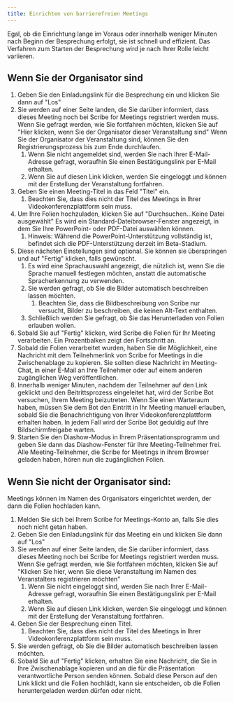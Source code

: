 ```yaml
---
title: Einrichten von barrierefreien Meetings
---
```


Egal, ob die Einrichtung lange im Voraus oder innerhalb weniger Minuten nach Beginn der Besprechung erfolgt, sie ist schnell und effizient. Das Verfahren zum Starten der Besprechung wird je nach Ihrer Rolle leicht variieren.

## Wenn Sie der Organisator sind

1. Geben Sie den Einladungslink für die Besprechung ein und klicken Sie dann auf "Los"
1. Sie werden auf einer Seite landen, die Sie darüber informiert, dass dieses Meeting noch bei Scribe for Meetings registriert werden muss. Wenn Sie gefragt werden, wie Sie fortfahren möchten, klicken Sie auf "Hier klicken, wenn Sie der Organisator dieser Veranstaltung sind" Wenn Sie der Organisator der Veranstaltung sind, können Sie den Registrierungsprozess bis zum Ende durchlaufen.
	1. Wenn Sie nicht angemeldet sind, werden Sie nach Ihrer E-Mail-Adresse gefragt, woraufhin Sie einen Bestätigungslink per E-Mail erhalten.
	1. Wenn Sie auf diesen Link klicken, werden Sie eingeloggt und können mit der Erstellung der Veranstaltung fortfahren.
1. Geben Sie einen Meeting-Titel in das Feld "Titel" ein.
	1. Beachten Sie, dass dies nicht der Titel des Meetings in Ihrer Videokonferenzplattform sein muss.
1. Um Ihre Folien hochzuladen, klicken Sie auf "Durchsuchen...Keine Datei ausgewählt" Es wird ein Standard-Dateibrowser-Fenster angezeigt, in dem Sie Ihre PowerPoint- oder PDF-Datei auswählen können.
	1. Hinweis: Während die PowerPoint-Unterstützung vollständig ist, befindet sich die PDF-Unterstützung derzeit im Beta-Stadium.
1. Diese nächsten Einstellungen sind optional. Sie können sie überspringen und auf "Fertig" klicken, falls gewünscht.
	1. Es wird eine Sprachauswahl angezeigt, die nützlich ist, wenn Sie die Sprache manuell festlegen möchten, anstatt die automatische Spracherkennung zu verwenden.
	1. Sie werden gefragt, ob Sie die Bilder automatisch beschreiben lassen möchten.
		1. Beachten Sie, dass die Bildbeschreibung von Scribe nur versucht, Bilder zu beschreiben, die keinen Alt-Text enthalten.
	1. Schließlich werden Sie gefragt, ob Sie das Herunterladen von Folien erlauben wollen.
1. Sobald Sie auf "Fertig" klicken, wird Scribe die Folien für Ihr Meeting verarbeiten. Ein Prozentbalken zeigt den Fortschritt an.
1. Sobald die Folien verarbeitet wurden, haben Sie die Möglichkeit, eine Nachricht mit dem Teilnehmerlink von Scribe for Meetings in die Zwischenablage zu kopieren. Sie sollten diese Nachricht im Meeting-Chat, in einer E-Mail an Ihre Teilnehmer oder auf einem anderen zugänglichen Weg veröffentlichen.
1. Innerhalb weniger Minuten, nachdem der Teilnehmer auf den Link geklickt und den Beitrittsprozess eingeleitet hat, wird der Scribe Bot versuchen, Ihrem Meeting beizutreten. Wenn Sie einen Warteraum haben, müssen Sie dem Bot den Eintritt in Ihr Meeting manuell erlauben, sobald Sie die Benachrichtigung von Ihrer Videokonferenzplattform erhalten haben. In jedem Fall wird der Scribe Bot geduldig auf Ihre Bildschirmfreigabe warten.
1. Starten Sie den Diashow-Modus in Ihrem Präsentationsprogramm und geben Sie dann das Diashow-Fenster für Ihre Meeting-Teilnehmer frei. Alle Meeting-Teilnehmer, die Scribe for Meetings in ihrem Browser geladen haben, hören nun die zugänglichen Folien.

## Wenn Sie nicht der Organisator sind:

Meetings können im Namen des Organisators eingerichtet werden, der dann die Folien hochladen kann.
1. Melden Sie sich bei Ihrem Scribe for Meetings-Konto an, falls Sie dies noch nicht getan haben.
1. Geben Sie den Einladungslink für das Meeting ein und klicken Sie dann auf "Los"
1. Sie werden auf einer Seite landen, die Sie darüber informiert, dass dieses Meeting noch bei Scribe for Meetings registriert werden muss. Wenn Sie gefragt werden, wie Sie fortfahren möchten, klicken Sie auf "Klicken Sie hier, wenn Sie diese Veranstaltung im Namen des Veranstalters registrieren möchten"
	1. Wenn Sie nicht eingeloggt sind, werden Sie nach Ihrer E-Mail-Adresse gefragt, woraufhin Sie einen Bestätigungslink per E-Mail erhalten.
	1. Wenn Sie auf diesen Link klicken, werden Sie eingeloggt und können mit der Erstellung der Veranstaltung fortfahren.
1. Geben Sie der Besprechung einen Titel.
	1. Beachten Sie, dass dies nicht der Titel des Meetings in Ihrer Videokonferenzplattform sein muss.
1. Sie werden gefragt, ob Sie die Bilder automatisch beschreiben lassen möchten.
1. Sobald Sie auf "Fertig" klicken, erhalten Sie eine Nachricht, die Sie in Ihre Zwischenablage kopieren und an die für die Präsentation verantwortliche Person senden können. Sobald diese Person auf den Link klickt und die Folien hochlädt, kann sie entscheiden, ob die Folien heruntergeladen werden dürfen oder nicht.
